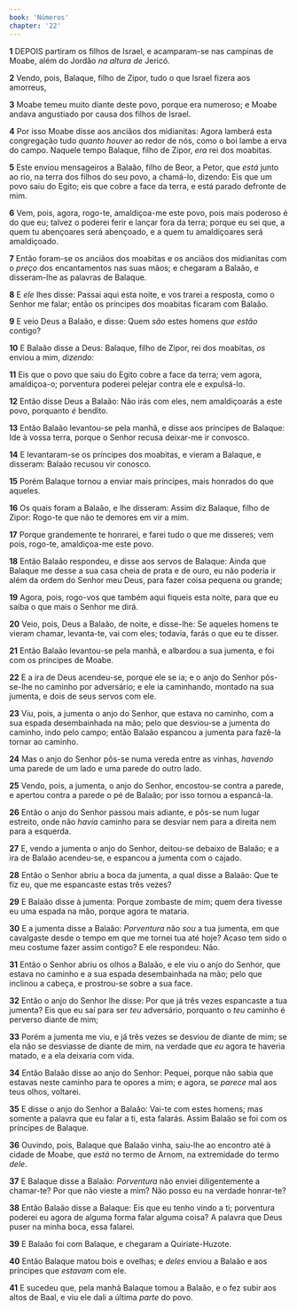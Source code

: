 ```yaml
---
book: 'Números'
chapter: '22'
---
```


**1** DEPOIS partiram os filhos de Israel, e acamparam-se nas campinas de Moabe, além do Jordão _na altura de_ Jericó.

**2** Vendo, pois, Balaque, filho de Zipor, tudo o que Israel fizera aos amorreus,

**3** Moabe temeu muito diante deste povo, porque era numeroso; e Moabe andava angustiado por causa dos filhos de Israel.

**4** Por isso Moabe disse aos anciãos dos midianitas: Agora lamberá esta congregação tudo _quanto houver_ ao redor de nós, como o boi lambe a erva do campo. Naquele tempo Balaque, filho de Zipor, _era_ rei dos moabitas.

**5** Este enviou mensageiros a Balaão, filho de Beor, a Petor, que _está_ junto ao rio, na terra dos filhos do seu povo, a chamá-lo, dizendo: Eis que um povo saiu do Egito; eis que cobre a face da terra, e está parado defronte de mim.

**6** Vem, pois, agora, rogo-te, amaldiçoa-me este povo, pois mais poderoso é do que eu; talvez o poderei ferir e lançar fora da terra; porque eu sei que, a quem tu abençoares será abençoado, e a quem tu amaldiçoares será amaldiçoado.

**7** Então foram-se os anciãos dos moabitas e os anciãos dos midianitas com o _preço_ dos encantamentos nas suas mãos; e chegaram a Balaão, e disseram-lhe as palavras de Balaque.

**8** E _ele_ lhes disse: Passai aqui esta noite, e vos trarei a resposta, como o Senhor me falar; então os príncipes dos moabitas ficaram com Balaão.

**9** E veio Deus a Balaão, e disse: Quem _são_ estes homens _que estão_ contigo?

**10** E Balaão disse a Deus: Balaque, filho de Zipor, rei dos moabitas, _os_ enviou a mim, _dizendo:_

**11** Eis que o povo que saiu do Egito cobre a face da terra; vem agora, amaldiçoa-o; porventura poderei pelejar contra ele e expulsá-lo.

**12** Então disse Deus a Balaão: Não irás com eles, nem amaldiçoarás a este povo, porquanto _é_ bendito.

**13** Então Balaão levantou-se pela manhã, e disse aos príncipes de Balaque: Ide à vossa terra, porque o Senhor recusa deixar-me ir convosco.

**14** E levantaram-se os príncipes dos moabitas, e vieram a Balaque, e disseram: Balaão recusou vir conosco.

**15** Porém Balaque tornou a enviar mais príncipes, mais honrados do que aqueles.

**16** Os quais foram a Balaão, e lhe disseram: Assim diz Balaque, filho de Zipor: Rogo-te que não te demores em vir a mim.

**17** Porque grandemente te honrarei, e farei tudo o que me disseres; vem pois, rogo-te, amaldiçoa-me este povo.

**18** Então Balaão respondeu, e disse aos servos de Balaque: Ainda que Balaque me desse a sua casa cheia de prata e de ouro, eu não poderia ir além da ordem do Senhor meu Deus, para fazer coisa pequena ou grande;

**19** Agora, pois, rogo-vos que também aqui fiqueis esta noite, para que eu saiba o que mais o Senhor me dirá.

**20** Veio, pois, Deus a Balaão, de noite, e disse-lhe: Se aqueles homens te vieram chamar, levanta-te, vai com eles; todavia, farás o que eu te disser.

**21** Então Balaão levantou-se pela manhã, e albardou a sua jumenta, e foi com os príncipes de Moabe.

**22** E a ira de Deus acendeu-se, porque ele se ia; e o anjo do Senhor pôs-se-lhe no caminho por adversário; e ele ia caminhando, montado na sua jumenta, e dois de seus servos com ele.

**23** Viu, pois, a jumenta o anjo do Senhor, que estava no caminho, com a sua espada desembainhada na mão; pelo que desviou-se a jumenta do caminho, indo pelo campo; então Balaão espancou a jumenta para fazê-la tornar ao caminho.

**24** Mas o anjo do Senhor pôs-se numa vereda entre as vinhas, _havendo_ uma parede de um lado e uma parede do outro lado.

**25** Vendo, pois, a jumenta, o anjo do Senhor, encostou-se contra a parede, e apertou contra a parede o pé de Balaão; por isso tornou a espancá-la.

**26** Então o anjo do Senhor passou mais adiante, e pôs-se num lugar estreito, onde não _havia_ caminho para se desviar nem para a direita nem para a esquerda.

**27** E, vendo a jumenta o anjo do Senhor, deitou-se debaixo de Balaão; e a ira de Balaão acendeu-se, e espancou a jumenta com o cajado.

**28** Então o Senhor abriu a boca da jumenta, a qual disse a Balaão: Que te fiz eu, que me espancaste estas três vezes?

**29** E Balaão disse à jumenta: Porque zombaste de mim; quem dera tivesse eu uma espada na mão, porque agora te mataria.

**30** E a jumenta disse a Balaão: _Porventura_ não _sou_ a tua jumenta, em que cavalgaste desde o tempo em que me tornei tua até hoje? Acaso tem sido o meu costume fazer assim contigo? E ele respondeu: Não.

**31** Então o Senhor abriu os olhos a Balaão, e ele viu o anjo do Senhor, que estava no caminho e a sua espada desembainhada na mão; pelo que inclinou a cabeça, e prostrou-se sobre a sua face.

**32** Então o anjo do Senhor lhe disse: Por que já três vezes espancaste a tua jumenta? Eis que eu saí para ser _teu_ adversário, porquanto o _teu_ caminho é perverso diante de mim;

**33** Porém a jumenta me viu, e já três vezes se desviou de diante de mim; se ela não se desviasse de diante de mim, na verdade que _eu_ agora te haveria matado, e a ela deixaria com vida.

**34** Então Balaão disse ao anjo do Senhor: Pequei, porque não sabia que estavas neste caminho para te opores a mim; e agora, se _parece_ mal aos teus olhos, voltarei.

**35** E disse o anjo do Senhor a Balaão: Vai-te com estes homens; mas somente a palavra que eu falar a ti, esta falarás. Assim Balaão se foi com os príncipes de Balaque.

**36** Ouvindo, pois, Balaque que Balaão vinha, saiu-lhe ao encontro até à cidade de Moabe, que _está_ no termo de Arnom, na extremidade do termo _dele_.

**37** E Balaque disse a Balaão: _Porventura_ não enviei diligentemente a chamar-te? Por que não vieste a mim? Não posso eu na verdade honrar-te?

**38** Então Balaão disse a Balaque: Eis que eu tenho vindo a ti; porventura poderei eu agora de alguma forma falar alguma coisa? A palavra que Deus puser na minha boca, essa falarei.

**39** E Balaão foi com Balaque, e chegaram a Quiriate-Huzote.

**40** Então Balaque matou bois e ovelhas; e _deles_ enviou a Balaão e aos príncipes que _estavam_ com ele.

**41** E sucedeu que, pela manhã Balaque tomou a Balaão, e o fez subir aos altos de Baal, e viu ele dali a última _parte_ do povo.
